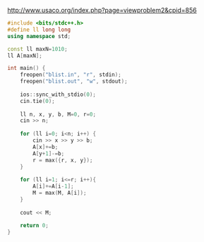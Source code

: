 http://www.usaco.org/index.php?page=viewproblem2&cpid=856

```cpp
#include <bits/stdc++.h>
#define ll long long
using namespace std;

const ll maxN=1010;
ll A[maxN];

int main() {
    freopen("blist.in", "r", stdin);
    freopen("blist.out", "w", stdout);
    
    ios::sync_with_stdio(0);
    cin.tie(0);
    
    ll n, x, y, b, M=0, r=0;
    cin >> n;
    
    for (ll i=0; i<n; i++) {
        cin >> x >> y >> b;
        A[x]+=b;
        A[y+1]-=b;
        r = max({r, x, y});
    }    
    
    for (ll i=1; i<=r; i++){
        A[i]+=A[i-1];
        M = max(M, A[i]);
    }
    
    cout << M;
    
    return 0;
}
```

